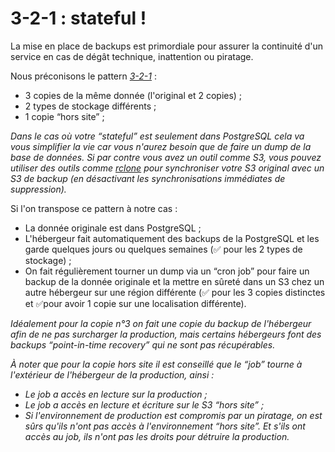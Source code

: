 # 3-2-1 : stateful !

La mise en place de backups est primordiale pour assurer la continuité d'un service en cas de dégât technique, inattention ou piratage.

Nous préconisons le pattern [_3-2-1_](<https://fr.wikipedia.org/wiki/Sauvegarde_(informatique)>) :

- 3 copies de la même donnée (l'original et 2 copies) ;
- 2 types de stockage différents ;
- 1 copie “hors site” ;

_Dans le cas où votre “stateful” est seulement dans PostgreSQL cela va vous simplifier la vie car vous n'aurez besoin que de faire un dump de la base de données. Si par contre vous avez un outil comme S3, vous pouvez utiliser des outils comme [rclone](https://rclone.org/) pour synchroniser votre S3 original avec un S3 de backup (en désactivant les synchronisations immédiates de suppression)._

Si l'on transpose ce pattern à notre cas :

- La donnée originale est dans PostgreSQL ;
- L'hébergeur fait automatiquement des backups de la PostgreSQL et les garde quelques jours ou quelques semaines (​​✅ pour les 2 types de stockage) ;
- On fait régulièrement tourner un dump via un “cron job” pour faire un backup de la donnée originale et la mettre en sûreté dans un S3 chez un autre hébergeur sur une région différente (✅ pour les 3 copies distinctes et ✅pour avoir 1 copie sur une localisation différente).

_Idéalement pour la copie n°3 on fait une copie du backup de l'hébergeur afin de ne pas surcharger la production, mais certains hébergeurs font des backups “point-in-time recovery” qui ne sont pas récupérables._

_À noter que pour la copie hors site il est conseillé que le “job” tourne à l'extérieur de l'hébergeur de la production, ainsi :_

- _Le job a accès en lecture sur la production ;_
- _Le job a accès en lecture et écriture sur le S3 “hors site” ;_
- _Si l'environnement de production est compromis par un piratage, on est sûrs qu'ils n'ont pas accès à l'environnement “hors site”. Et s'ils ont accès au job, ils n'ont pas les droits pour détruire la production._
